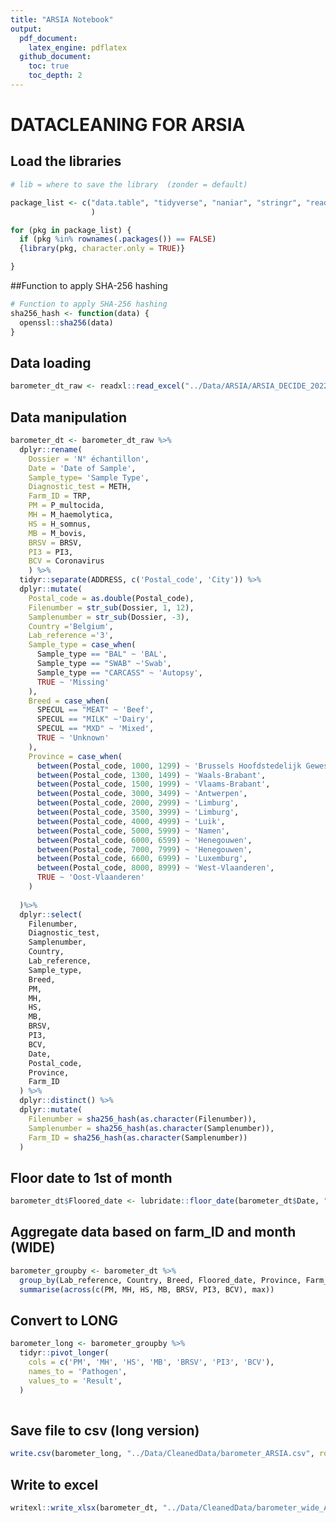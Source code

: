 ```yaml
---
title: "ARSIA Notebook"
output: 
  pdf_document:
    latex_engine: pdflatex
  github_document:
    toc: true
    toc_depth: 2
---
```


# DATACLEANING FOR ARSIA

## Load the libraries

```r

# lib = where to save the library  (zonder = default)

package_list <- c("data.table", "tidyverse", "naniar", "stringr", "readr",  "dplyr", "magrittr", "readxl", "writexl", "sjmisc", "tidyr"
                  )

for (pkg in package_list) {
  if (pkg %in% rownames(.packages()) == FALSE)
  {library(pkg, character.only = TRUE)}

}

```
##Function to apply SHA-256 hashing
```r
# Function to apply SHA-256 hashing
sha256_hash <- function(data) {
  openssl::sha256(data)
}
```

## Data loading

```r
barometer_dt_raw <- readxl::read_excel("../Data/ARSIA/ARSIA_DECIDE_20221201.xlsx")

```

## Data manipulation

```r
barometer_dt <- barometer_dt_raw %>% 
  dplyr::rename(
    Dossier = 'N° échantillon',
    Date = 'Date of Sample',
    Sample_type= 'Sample Type',
    Diagnostic_test = METH,
    Farm_ID = TRP,
    PM = P_multocida,
    MH = M_haemolytica,
    HS = H_somnus,
    MB = M_bovis,
    BRSV = BRSV,
    PI3 = PI3,
    BCV = Coronavirus
    ) %>% 
  tidyr::separate(ADDRESS, c('Postal_code', 'City')) %>%
  dplyr::mutate(
    Postal_code = as.double(Postal_code),
    Filenumber = str_sub(Dossier, 1, 12),
    Samplenumber = str_sub(Dossier, -3),
    Country ='Belgium',
    Lab_reference ='3', 
    Sample_type = case_when(
      Sample_type == "BAL" ~ 'BAL', 
      Sample_type == "SWAB" ~'Swab',
      Sample_type == "CARCASS" ~ 'Autopsy',
      TRUE ~ 'Missing'
    ),
    Breed = case_when(
      SPECUL == "MEAT" ~ 'Beef', 
      SPECUL == "MILK" ~'Dairy',
      SPECUL == "MXD" ~ 'Mixed',
      TRUE ~ 'Unknown'
    ),
    Province = case_when(
      between(Postal_code, 1000, 1299) ~ 'Brussels Hoofdstedelijk Gewest',
      between(Postal_code, 1300, 1499) ~ 'Waals-Brabant',
      between(Postal_code, 1500, 1999) ~ 'Vlaams-Brabant',
      between(Postal_code, 3000, 3499) ~ 'Antwerpen',
      between(Postal_code, 2000, 2999) ~ 'Limburg',
      between(Postal_code, 3500, 3999) ~ 'Limburg',
      between(Postal_code, 4000, 4999) ~ 'Luik',
      between(Postal_code, 5000, 5999) ~ 'Namen',
      between(Postal_code, 6000, 6599) ~ 'Henegouwen',
      between(Postal_code, 7000, 7999) ~ 'Henegouwen',
      between(Postal_code, 6600, 6999) ~ 'Luxemburg',
      between(Postal_code, 8000, 8999) ~ 'West-Vlaanderen',
      TRUE ~ 'Oost-Vlaanderen'
    )
  
  )%>%
  dplyr::select(
    Filenumber,
    Diagnostic_test,
    Samplenumber,
    Country,
    Lab_reference,
    Sample_type,
    Breed,
    PM,
    MH,
    HS,
    MB,
    BRSV,
    PI3,
    BCV,
    Date,
    Postal_code,
    Province,
    Farm_ID
  ) %>%
  dplyr::distinct() %>%
  dplyr::mutate(
    Filenumber = sha256_hash(as.character(Filenumber)),
    Samplenumber = sha256_hash(as.character(Samplenumber)),
    Farm_ID = sha256_hash(as.character(Samplenumber))
  ) 
```

## Floor date to 1st of month

```r

barometer_dt$Floored_date <- lubridate::floor_date(barometer_dt$Date, "month")
```

## Aggregate data based on farm_ID and month (WIDE)

```r
barometer_groupby <- barometer_dt %>%
  group_by(Lab_reference, Country, Breed, Floored_date, Province, Farm_ID, Diagnostic_test, Sample_type) %>%
  summarise(across(c(PM, MH, HS, MB, BRSV, PI3, BCV), max))
```

## Convert to LONG

```r

barometer_long <- barometer_groupby %>%
  tidyr::pivot_longer(
    cols = c('PM', 'MH', 'HS', 'MB', 'BRSV', 'PI3', 'BCV'),
    names_to = 'Pathogen',
    values_to = 'Result',
  )
      
```

## Save file to csv (long version)

```r
write.csv(barometer_long, "../Data/CleanedData/barometer_ARSIA.csv", row.names=TRUE)
```

## Write to excel

```r

writexl::write_xlsx(barometer_dt, "../Data/CleanedData/barometer_wide_ARSIA.xlsx")
```
